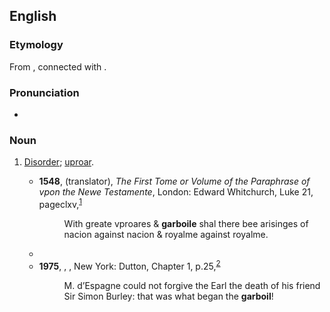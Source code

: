 ==English==

===Etymology===
From {{der|en|fro|garbouil}}, connected with {{der|en|la|bullire||to boil}}.

===Pronunciation===
* {{IPA|en|/ˈɡɑː(ɹ)bɔɪl/}}

===Noun===
{{en-noun|~}}

# {{lb|en|archaic}} [[disorder|Disorder]]; [[uproar]].
#* '''1548''', {{w|Nicholas Udall}} (translator), ''The First Tome or Volume of the Paraphrase of {{w|Erasmus}} vpon the Newe Testamente'', London: Edward Whitchurch, Luke 21, page{{nbsp}}clxv,<sup>[http://name.umdl.umich.edu/A16036.0001.001]</sup>
#*: With greate vproares & '''garboile''' shal there bee arisinges of nacion against nacion & royalme against royalme.
#* {{RQ:Shakespeare Antony and Cleopatra|I|3|text=She’s dead, my queen:<br>Look here, and at thy sovereign leisure read<br>The '''garboils''' she awaked; at the last, best:<br>See when and where she died.}}
#* '''1975''', {{w|Georgette Heyer}}, ''{{w|My Lord John}}'', New York: Dutton, Chapter 1, p.{{nbsp}}25,<sup>[https://archive.org/details/mylordjohn00geor]</sup>
#*: M. d’Espagne could not forgive the Earl the death of his friend Sir Simon Burley: that was what began the '''garboil'''!